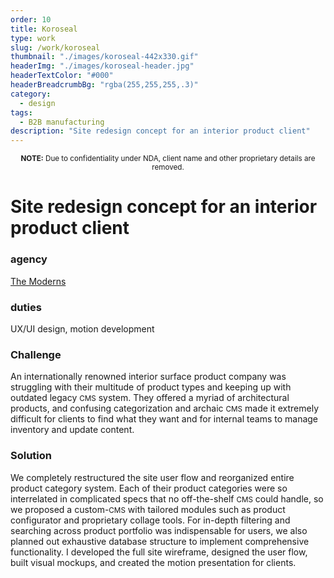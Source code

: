 ```yaml
---
order: 10
title: Koroseal
type: work
slug: /work/koroseal
thumbnail: "./images/koroseal-442x330.gif"
headerImg: "./images/koroseal-header.jpg"
headerTextColor: "#000"
headerBreadcrumbBg: "rgba(255,255,255,.3)"
category:
  - design
tags:
  - B2B manufacturing
description: "Site redesign concept for an interior product client"
---
```



<p style="text-align: center;">
  <small>
    <b>NOTE:</b> Due to confidentiality under NDA, client name and other
    proprietary details are removed.
  </small>
</p>

<EmbedVideo
  videoChannel="vimeo"
  aspectRatioPadding="75.75"
  videoId="228280461"
/>

# Site redesign concept for an interior product client

<section class="portfolioDetail">

### agency

[The Moderns](https://themoderns.com)

</section>

<section class="portfolioDetail">

### duties

UX/UI design, motion development

</section>

<section class="portfolioDetail">

### Challenge

An internationally renowned interior surface product company was struggling with their multitude of product types and keeping up with outdated legacy <small>CMS</small> system. They offered a myriad of architectural products, and confusing categorization and archaic <small>CMS</small> made it extremely difficult for clients to find what they want and for internal teams to manage inventory and update content.

</section>

<section class="portfolioDetail">

### Solution

We completely restructured the site user flow and reorganized entire product category system. Each of their product categories were so interrelated in complicated specs that no off-the-shelf <small>CMS</small> could handle, so we proposed a custom-<small>CMS</small> with tailored modules such as product configurator and proprietary collage tools. For in-depth filtering and searching across product portfolio was indispensable for users, we also planned out exhaustive database structure to implement comprehensive functionality. I developed the full site wireframe, designed the user flow, built visual mockups, and created the motion presentation for clients.

</section>
